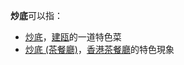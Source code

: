 '''炒底'''可以指：
* [[炒底|炒底]]，[[建瓯|建瓯]]的一道特色菜
* [[炒底_(茶餐廳)|炒底 (茶餐廳)]]，[[香港|香港]][[茶餐廳|茶餐廳]]的特色現象
{{disambig|Cat=二字中國相關消歧義}}